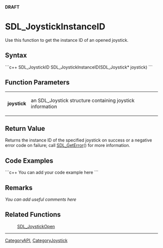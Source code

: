 <!-- # page was renamed from SDL_JoystickIndex -->
<!-- pragma section-numbers off -->
<!-- pragma disable-camelcase -->
'''DRAFT'''

= SDL_JoystickInstanceID =
Use this function to get the instance ID of an opened joystick.


== Syntax ==
```c++
SDL_JoystickID SDL_JoystickInstanceID(SDL_Joystick* joystick)
```

== Function Parameters ==
{|
|'''joystick'''
|an SDL_Joystick structure containing joystick information
|}

== Return Value ==
Returns the instance ID of the specified joystick on success or a negative error code on failure; call [[SDL_GetError]]() for more information.

== Code Examples ==
```c++
You can add your code example here
```

== Remarks ==
''You can add useful comments here''

== Related Functions ==
:[[SDL_JoystickOpen]]

----
[[CategoryAPI]], [[CategoryJoystick]]
